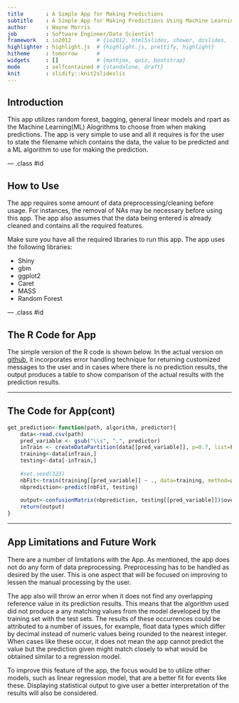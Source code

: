 ```yaml
---
title       : A Simple App for Making Predictions
subtitle    : A Simple App for Making Predictions Using Machine Learning Algorithms
author      : Wayne Morris
job         : Software Engineer/Data Scientist
framework   : io2012        # {io2012, html5slides, shower, dzslides, ...}
highlighter : highlight.js  # {highlight.js, prettify, highlight}
hitheme     : tomorrow      # 
widgets     : []            # {mathjax, quiz, bootstrap}
mode        : selfcontained # {standalone, draft}
knit        : slidify::knit2slideslis
---
```


## Introduction

This app utilizes random forest, bagging, general linear models and rpart as the Machine Learning(ML) Alogrithms to choose from when making predictions. The app is very simple to use and all it requires is for the user to state the filename which contains the data, the value to be predicted and a ML algorithm to use for making the prediction. 


--- .class #id 

## How to Use
The app requires some amount of data preprocessing/cleaning before usage. For instances, the removal of NAs may be necessary before using this app. The app also assumes that the data being entered is already cleaned and contains all the required features.

Make sure you have all the required libraries to run this app. The app uses the following libraries:
      <ul>
        <li>Shiny</li>
        <li>gbm</li>
        <li>ggplot2</li>
        <li>Caret</li>
        <li>MASS</li>
        <li>Random Forest</li>
      </ul>

--- .class #id 

## The R Code for App
The simple version of the R code is shown below. In the actual version on <a href="http://www.github.com/wmorris75/PredictionApp">github</a>, it incorporates error handling technique for returning customized messages to the user and in cases where there is no prediction results, the output produces a table to show comparison of the actual results with the prediction results.

---

## The Code for App(cont)
```r
get_prediction<-function(path, algorithm, predictor){
    data<-read.csv(path)
    pred_variable <- gsub("\\s", ".", predictor)
    inTrain <- createDataPartition(data[[pred_variable]], p=0.7, list=FALSE)
    training<-data[inTrain,]
    testing<-data[-inTrain,]
    
    #set.seed(323)
    nbFit<-train(training[[pred_variable]] ~ ., data=training, method=algorithm)
    nbprediction<-predict(nbFit, testing)
    
    output<-confusionMatrix(nbprediction, testing[[pred_variable]])$overall[1]
    return(output)
}
```

---

## App Limitations and Future Work

There are a number of limitations with the App. As mentioned, the app does not do any form of data preprocessing. Preprocessing has to be handled as desired by the user. This is one aspect that will be focused on improving to lessen the manual processing by the user.

The app also will throw an error when it does not find any overlapping reference value in its prediction results. This means that the algorithm used did not produce a any matching values from the model developed by the training set with the test sets. The results of these occurrences could be attributed to a number of issues, for example, float data types which differ by decimal instead of numeric values being rounded to the nearest integer. When cases like these occur, it does not mean the app cannot predict the value but the prediction given might match closely to what would be obtained similar to a regression model. 

To improve this feature of the app, the focus would be to utilize other models, such as linear regression model, that are a better fit for events like these. Displaying statistical output to give user a better interpretation of the results will also be considered.



 







